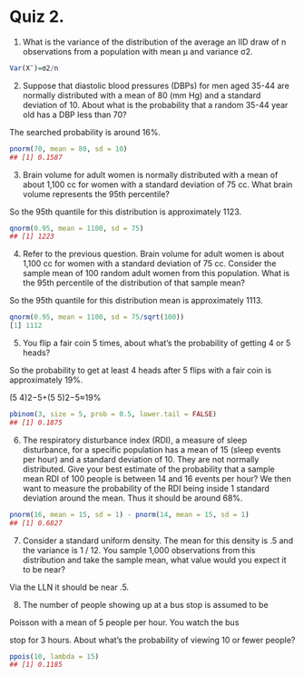 



Quiz 2.
================

1. 
What is the variance of the distribution of the average an IID draw of n observations from a population with mean μ and variance σ2.

```r 
Var(X¯)=σ2/n
```

2. 
Suppose that diastolic blood pressures (DBPs) for men aged 35-44 are normally distributed with a mean of 80 (mm Hg) and a standard deviation of 10. About what is the probability that a random 35-44 year old has a DBP less than 70?

The searched probability is around 16%.
```r 
pnorm(70, mean = 80, sd = 10)
## [1] 0.1587
```

3. 
Brain volume for adult women is normally distributed with a mean of about 1,100 cc for women with a standard deviation of 75 cc. What brain volume represents the 95th percentile?

So the 95th quantile for this distribution is approximately 1123.

```r 
qnorm(0.95, mean = 1100, sd = 75)
## [1] 1223
```

4. 
Refer to the previous question. Brain volume for adult women is about 1,100 cc for women with a standard deviation of 75 cc. Consider the sample mean of 100 random adult women from this population. What is the 95th percentile of the distribution of that sample mean?

So the 95th quantile for this distribution mean is approximately 1113.

```r 
qnorm(0.95, mean = 1100, sd = 75/sqrt(100))
[1] 1112
```

5. 
You flip a fair coin 5 times, about what's the probability of getting 4 or 5 heads?

So the probability to get at least 4 heads after 5 flips with a fair coin is approximately 19%.


(5 4)2−5+(5 5)2−5≈19%

```r 
pbinom(3, size = 5, prob = 0.5, lower.tail = FALSE)
## [1] 0.1875
```


6. 
The respiratory disturbance index (RDI), a measure of sleep disturbance, for a specific population has a mean of 15 (sleep events per hour) and a standard deviation of 10. They are not normally distributed. Give your best estimate of the probability that a sample mean RDI of 100 people is between 14 and 16 events per hour?
We then want to measure the probability of the RDI being inside 1 standard deviation around the mean. Thus it should be around 68%.

```r 
pnorm(16, mean = 15, sd = 1) - pnorm(14, mean = 15, sd = 1)
## [1] 0.6827
```

7. 
Consider a standard uniform density. The mean for this density is .5 and the variance is 1 / 12. You sample 1,000 observations from this distribution and take the sample mean, what value would you expect it to be near?

Via the LLN it should be near .5.

8. 
The number of people showing up at a bus stop is assumed to be

Poisson with a mean of 5 people per hour. You watch the bus

stop for 3 hours. About what's the probability of viewing 10 or fewer people?

```r 
ppois(10, lambda = 15)
## [1] 0.1185
```

